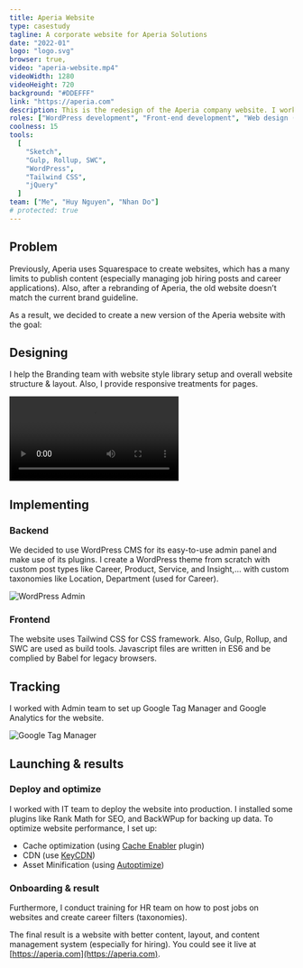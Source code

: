 ```yaml
---
title: Aperia Website
type: casestudy
tagline: A corporate website for Aperia Solutions
date: "2022-01"
logo: "logo.svg"
browser: true,
video: "aperia-website.mp4"
videoWidth: 1280
videoHeight: 720
background: "#DDEFFF"
link: "https://aperia.com"
description: This is the redesign of the Aperia company website. I worked as a lead developer collaborating with Branding team to establish well-polished designs.
roles: ["WordPress development", "Front-end development", "Web design (support)"]
coolness: 15
tools:
  [
    "Sketch",
    "Gulp, Rollup, SWC",
    "WordPress",
    "Tailwind CSS",
    "jQuery"
  ]
team: ["Me", "Huy Nguyen", "Nhan Do"]
# protected: true 
---
```



## Problem
Previously, Aperia uses Squarespace to create websites, which has a many limits to publish content (especially managing job hiring posts and career applications). Also, after a rebranding of Aperia, the old website doesn’t match the current brand guideline. 

As a result, we decided to create a new version of the Aperia website with the goal:

<Grid>
  <Col spanLg="6">
  <EmojiBox emoji="✍️" caption="Easier to manage content."></EmojiBox>
  </Col>
  <Col spanLg="6">
  <EmojiBox emoji="🎨" caption="Better content and design."></EmojiBox>
  </Col>
</Grid>

## Designing

I help the Branding team with website style library setup and overall website structure & layout. Also, I provide responsive treatments for pages.

<ContentNode>
<BrowserFrame url="https://aperia.com">
    <Video src="aperia-website.mp4"  width={1280} height={720}></Video>
</BrowserFrame>
</ContentNode>

## Implementing

### Backend

We decided to use WordPress CMS for its easy-to-use admin panel and make use of its plugins. I create a WordPress theme from scratch with custom post types like Career, Product, Service, and Insight,… with custom taxonomies like Location, Department (used for Career).

<ContentNode>
<Box caption="WordPress Admin">
<Image src="admin.jpg" alt="WordPress Admin" width={1600} height={1240} />
</Box>
</ContentNode>

### Frontend

The website uses Tailwind CSS for CSS framework. Also, Gulp, Rollup, and SWC are used as build tools. Javascript files are written in ES6 and be complied by Babel for legacy browsers.

## Tracking

I worked with Admin team to set up Google Tag Manager and Google Analytics for the website.

<ContentNode>
<Box caption="Google Tag Manager">
<Image src="gtm.jpg" alt="Google Tag Manager" width={1600} height={900} />
</Box>
</ContentNode>


## Launching & results

### Deploy and optimize
I worked with IT team to deploy the website into production. I installed some plugins like Rank Math for SEO, and BackWPup for backing up data. To optimize website performance, I set up:

- Cache optimization (using [Cache Enabler](https://wordpress.org/plugins/cache-enabler/) plugin)
- CDN (use [KeyCDN](https://www.keycdn.com/))
- Asset Minification (using [Autoptimize](https://wordpress.org/plugins/autoptimize/))

### Onboarding & result

Furthermore, I conduct training for HR team on how to post jobs on websites and create career filters (taxonomies).

The final result is a website with better content, layout, and content management system (especially for hiring). You could see it live at [https://aperia.com](https://aperia.com).